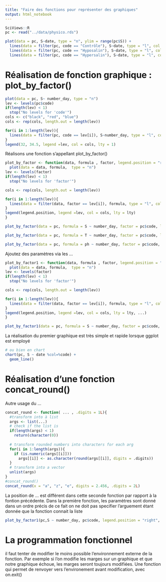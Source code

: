 ```yaml
---
title: "Faire des fonctions pour représenter des graphiques"
output: html_notebook
---
```


```r
SciViews::R
pc <- read("../data/physico.rds")
```

```r
plot(data = pc, S~date, type = "n", ylim = range(pc$S)) +
  lines(data = filter(pc, code == "Contrôle"), S~date, type = "l", col = "green") +
  lines(data = filter(pc, code == "Hyposalin"), S~date, type = "l", col = "blue") +
  lines(data = filter(pc, code == "Hypersalin"), S~date, type = "l", col = "red") 
```

# Réalisation de fonction graphique : plot_by_factor()

```r
plot(data = pc, S~ number_day, type = "n")
lev <- levels(pc$code)
if(length(lev) < 1) 
  stop("No levels for 'code'")
cols <- c("black", "red", "blue")
cols <- rep(cols, length.out = length(lev))

for(i in 1:length(lev)){
  lines(data = filter(pc, code == lev[i]), S~number_day, type = "l", col = cols[i])
}
legend(32, 34.5, legend =lev, col = cols, lty = 1)
```

Réalisons une fonction s'appellant plot_by_factor()

```r
plot_by_factor <- function(data, formula , factor, legend.position = "right", cols, lty = 1){
  plot(data = data, formula,  type = "n")
lev <- levels(factor)
if(length(lev) < 1) 
  stop("No levels for 'factor'")

cols <- rep(cols, length.out = length(lev))

for(i in 1:length(lev)){
  lines(data = filter(data, factor == lev[i]), formula, type = "l", col = cols[i], lty = lty)
}
legend(legend.position, legend =lev, col = cols, lty = lty)
}

plot_by_factor(data = pc, formula = S ~ number_day, factor = pc$code, legend.position = "right", cols = c("black", "red", "blue"), lty = 1)

plot_by_factor(data = pc, formula = T ~ number_day, factor = pc$code, legend.position = "right", cols = c("black", "red", "blue"), lty = 3)

plot_by_factor(data = pc, formula = ph ~ number_day, factor = pc$code, legend.position = "right", cols = c("black", "red", "blue"), lty = 2)
```

Ajoutez des paramètres via les ...

```r
plot_by_factor1 <- function(data, formula , factor, legend.position = "right", cols, lty = 1, ...){
  plot(data = data, formula,  type = "n")
lev <- levels(factor)
if(length(lev) < 1) 
  stop("No levels for 'factor'")

cols <- rep(cols, length.out = length(lev))

for(i in 1:length(lev)){
  lines(data = filter(data, factor == lev[i]), formula, type = "l", col = cols[i], lty = lty, ...)
}
legend(legend.position, legend =lev, col = cols, lty = lty, ...)
}

plot_by_factor1(data = pc, formula = S ~ number_day, factor = pc$code, legend.position = "right", cols = c("black", "red", "blue"), lty = 1, lwd = 3)
```

La réalisation du premier graphique est très simple et rapide lorsque ggplot est employé

```r
# ou bien en chart
chart(pc, S ~ date %col=%code) +
  geom_line()
```

# Réalisation d'une fonction concat_round()

Autre usage du ...

```r
concat_round <- function( ... , .digits = 1L){
  #transform into à list
  args <- list(...)
  # check if the list is 
  if(length(args) < 1)
    return(character(0))
  
  # transform rounded numbers into characters for each arg
  for(i in 1:length(args)){
    if (is.numeric(args[[i]]))
      args[[i]] <- as.character(round(args[[i]], digits = .digits))
  }
  # transform into a vector
  unlist(args)
}
#concat_round()
concat_round(x = "a", "z", "e", digits = 2.456, .digits = 2L)

```

La position de ... est différent dans cette seconde fonction par rapport à la fontion précédente. Dans la première fonction, les paramètres sont donné dans un ordre précis de ce fait on ne doit pas specifier l'arguement étant donnée que la fonction connait la liste

```r
plot_by_factor1(pc,S ~ number_day, pc$code, legend.position = "right", cols = c("black", "red", "blue"), lty = 1, lwd = 3)
```

# La programmation fonctionnel

il faut tenter de modifier le moins possible l'environnement externe de la fonction. 
Par exemple si l'on modifie les marges sur un graphique et que notre graphique échoue, les marges seront toujours modifiées. Une fonction qui permet de renvoyer vers l'environement avant modification, avec on.exit()



